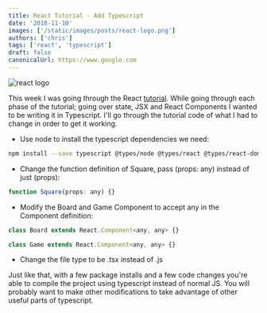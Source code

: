 ```yaml
---
title: React Tutorial - Add Typescript
date: '2018-11-10'
images: ['/static/images/posts/react-logo.png']
authors: ['chris']
tags: ['react', 'typescript']
draft: false
canonicalUrl: https://www.google.com
---
```


<Image
  className="w-full rounded-xl"
  alt="react logo"
  src="/static/images/posts/react-logo.png"
  layout="responsive"
  width={450}
  height={250}
/>

<TOCInline toc={props.toc} asDisclosure toHeading={3} />

This week I was going through the React [tutorial](https://reactjs.org/tutorial/tutorial.html). While going through each phase of the tutorial; going over state, JSX and React Components I wanted to be writing it in Typescript. I'll go through the tutorial code of what I had to change in order to get it working.

- Use node to install the typescript dependencies we need:

```bash
npm install --save typescript @types/node @types/react @types/react-dom @types/jest
```

- Change the function definition of Square, pass (props: any) instead of just (props):

```js
function Square(props: any) {}
```

- Modify the Board and Game Component to accept any in the Component definition:

```js
class Board extends React.Component<any, any> {}

class Game extends React.Component<any, any> {}
```

- Change the file type to be .tsx instead of .js

Just like that, with a few package installs and a few code changes you're able to compile the project using typescript instead of normal JS. You will probably want to make other modifications to take advantage of other useful parts of typescript.
